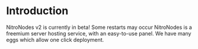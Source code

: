 # Introduction


<Callout type="warning" emoji="⚠️">
  NitroNodes v2 is currently in beta! Some restarts may occur
</Callout>
NitroNodes is a freemium server hosting service, with an easy-to-use panel. We have
many eggs which allow one click deployment.
